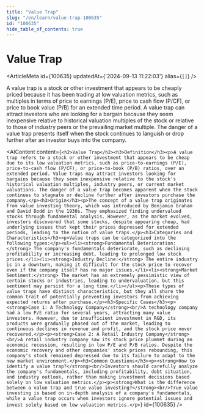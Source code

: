 ```yaml
---
title: "Value Trap"
slug: "/en/learn/value-trap-100635"
id: "100635"
hide_table_of_contents: true
---
```



# Value Trap

<ArticleMeta id={100635} updatedAt={'2024-09-13 11:22:03'} alias={`[]`} />
<div className='border-solid border-b border-t-0 my-4 border-[var(--ifm-color-gray-300)]' />

A value trap is a stock or other investment that appears to be cheaply priced because it has been trading at low valuation metrics, such as multiples in terms of price to earnings (P/E), price to cash flow (P/CF), or price to book value (P/B) for an extended time period. A value trap can attract investors who are looking for a bargain because they seem inexpensive relative to historical valuation multiples of the stock or relative to those of industry peers or the prevailing market multiple. The danger of a value trap presents itself when the stock continues to languish or drop further after an investor buys into the company.

<AIContent content={`<h2>Value Trap</h2><h3>Definition</h3><p>A value trap refers to a stock or other investment that appears to be cheap due to its low valuation metrics, such as price-to-earnings (P/E), price-to-cash flow (P/CF), or price-to-book (P/B) ratios, over an extended period. Value traps may attract investors looking for bargains because they seem inexpensive relative to the stock's historical valuation multiples, industry peers, or current market valuations. The danger of a value trap becomes apparent when the stock continues to stagnate or decline further after investors purchase the company.</p><h3>Origin</h3><p>The concept of a value trap originates from value investing theory, which was introduced by Benjamin Graham and David Dodd in the 1930s. They emphasized finding undervalued stocks through fundamental analysis. However, as the market evolved, investors discovered that some stocks, despite appearing cheap, had underlying issues that kept their prices depressed for extended periods, leading to the notion of value traps.</p><h3>Categories and Characteristics</h3><p>Value traps can be categorized into the following types:</p><ul><li><strong>Fundamental Deterioration:</strong> The company's fundamentals deteriorate, such as declining profitability or increasing debt, leading to prolonged low stock prices.</li><li><strong>Industry Decline:</strong> The entire industry is in a downturn, making it difficult for the stock price to recover even if the company itself has no major issues.</li><li><strong>Market Sentiment:</strong> The market has an extremely pessimistic view of certain stocks or industries, leading to undervaluation, but this sentiment may persist for a long time.</li></ul><p>These types of value traps have distinct characteristics, but they all share the common trait of potentially preventing investors from achieving expected returns after purchase.</p><h3>Specific Cases</h3><p><strong>Case 1: A Technology Company</strong><br/>A technology company had a low P/E ratio for several years, attracting many value investors. However, due to insufficient investment in R&D, its products were gradually phased out of the market, leading to continuous declines in revenue and profit, and the stock price never recovered.</p><p><strong>Case 2: A Retail Industry Company</strong><br/>A retail industry company saw its stock price plummet during an economic recession, resulting in low P/E and P/B ratios. Despite the economic recovery and other companies' stock prices rebounding, this company's stock remained depressed due to its failure to adapt to the new market environment.</p><h3>Common Questions</h3><p><strong>How to identify a value trap?</strong><br/>Investors should carefully analyze the company's fundamentals, including profitability, debt situation, and industry outlook, rather than making investment decisions based solely on low valuation metrics.</p><p><strong>What is the difference between a value trap and true value investing?</strong><br/>True value investing is based on in-depth analysis of a company's fundamentals, while a value trap occurs when investors ignore potential issues and invest solely based on low valuation metrics.</p>`} id={100635} />

